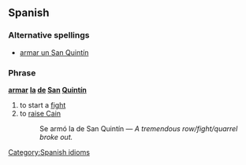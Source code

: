 ==Spanish==

===Alternative spellings===
* [[armar un San Quintín]]

===Phrase===
'''[[armar#Spanish|armar]] [[la#Spanish|la]] [[de#Spanish|de]] [[San#Spanish|San]] [[Quintín]]'''

# to start a [[fight]]
# to [[raise Cain]]
#:Se armó la de San Quintín &mdash; ''A tremendous row/fight/quarrel broke out.''

[[Category:Spanish idioms]]